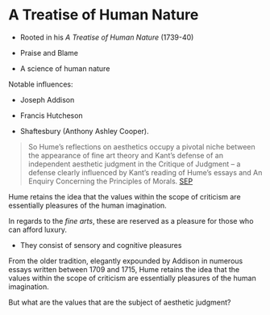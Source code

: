 # A Treatise of Human Nature

* Rooted in his *A Treatise of Human Nature* (1739-40)

* Praise and Blame

* A science of human nature

Notable influences:

* Joseph Addison

* Francis Hutcheson

* Shaftesbury (Anthony Ashley Cooper).

>  So Hume’s reflections on aesthetics occupy a pivotal niche between the appearance of fine art theory and Kant’s defense of an independent aesthetic judgment in the Critique of Judgment – a defense clearly influenced by Kant’s reading of Hume’s essays and An Enquiry Concerning the Principles of Morals. [SEP](https://plato.stanford.edu/entries/hume-aesthetics/)

Hume retains the idea that the values within the scope of criticism are essentially pleasures of the human imagination.

In regards to the *fine arts*, these are reserved as a pleasure for those who can afford luxury.

* They consist of sensory and cognitive pleasures

From the older tradition, elegantly expounded by Addison in numerous essays written between 1709 and 1715, Hume retains the idea that the values within the scope of criticism are essentially pleasures of the human imagination.

But what are the values that are the subject of aesthetic judgment?


